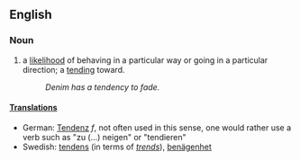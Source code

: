 ==English==
===Noun===
#a [[likelihood]] of behaving in a particular way or going in a particular direction; a [[tending]] toward.
#:''Denim has a tendency to fade.''

====[[Translation]]s====
*German: [[Tendenz]] ''f'', not often used in this sense, one would rather use a verb such as "zu (...) neigen" or "tendieren"
*Swedish: [[tendens]] (in terms of ''[[trends]]''), [[benägenhet]]
